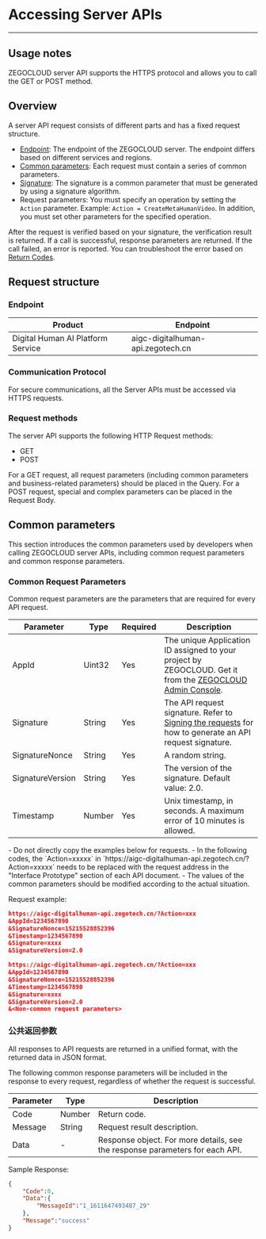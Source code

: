 
# Accessing Server APIs
---

## Usage notes

ZEGOCLOUD server API supports the HTTPS protocol and allows you to call the GET or POST method.

## Overview

A server API request consists of different parts and has a fixed request structure.

- [Endpoint](#endpoint): The endpoint of the ZEGOCLOUD server. The endpoint differs based on different services and regions.
- [Common parameters](#common-parameters): Each request must contain a series of common parameters.
- [Signature](#signing-the-requests): The signature is a common parameter that must be generated by using a signature algorithm.
- Request parameters: You must specify an operation by setting the `Action` parameter. Example: `Action = CreateMetaHumanVideo`. In addition, you must set other parameters for the specified operation.

After the request is verified based on your signature, the verification result is returned. If a call is successful, response parameters are returned. If the call failed, an error is reported. You can troubleshoot the error based on [Return Codes](./return-codes.mdx).

## Request structure

### Endpoint

| Product | Endpoint |
|-|-|
| Digital Human AI Platform Service | aigc-digitalhuman-api.zegotech.cn |

### Communication Protocol

For secure communications, all the Server APIs must be accessed via HTTPS requests.

### Request methods

The  server API supports the following HTTP Request methods:

- GET
- POST


<Note title="Note">
For a GET request, all request parameters (including common parameters and business-related parameters) should be placed in the Query. For a POST request, special and complex parameters can be placed in the Request Body.
</Note>

## Common parameters

This section introduces the common parameters used by developers when calling ZEGOCLOUD server APIs, including common request parameters and common response parameters.

### Common Request Parameters

Common request parameters are the parameters that are required for every API request.

| Parameter         | Type     | Required | Description                                   |
|-------------------|----------|----------|----------------------------------------------|
| AppId             | Uint32   | Yes      | The unique Application ID assigned to your project by ZEGOCLOUD. Get it from the [ZEGOCLOUD Admin Console](https://console.zegocloud.com/). |
| Signature         | String   | Yes      | The API request signature. Refer to [Signing the requests](#signing-the-requests) for how to generate an API request signature. |
| SignatureNonce    | String   | Yes      | A random string.                                |
| SignatureVersion  | String   | Yes      | The version of the signature. Default value: 2.0. |
| Timestamp         | Number    | Yes      | Unix timestamp, in seconds. A maximum error of 10 minutes is allowed. |

<Warning title="Warning">
- Do not directly copy the examples below for requests.
- In the following codes, the `Action=xxxxx` in `https://aigc-digitalhuman-api.zegotech.cn/?Action=xxxxx` needs to be replaced with the request address in the "Interface Prototype" section of each API document.
- The values of the common parameters should be modified according to the actual situation.
</Warning>

Request example:
<CodeGroup>
```json title="POST request"
https://aigc-digitalhuman-api.zegotech.cn/?Action=xxx
&AppId=1234567890
&SignatureNonce=15215528852396
&Timestamp=1234567890
&Signature=xxxx
&SignatureVersion=2.0
```

```json title="GET request"
https://aigc-digitalhuman-api.zegotech.cn/?Action=xxx
&AppId=1234567890
&SignatureNonce=15215528852396
&Timestamp=1234567890
&Signature=xxxx
&SignatureVersion=2.0
&<Non-common request parameters>
```
</CodeGroup>

### 公共返回参数

All responses to API requests are returned in a unified format, with the returned data in JSON format.

The following common response parameters will be included in the response to every request, regardless of whether the request is successful.

| Parameter  | Type       | Description             |
|---------|--------|--------------|
| Code       | Number     | Return code.            |
| Message    | String     | Request result description. |
| Data    | -      |Response object. For more details, see the response parameters for each API.  |

Sample Response:

```json
{
    "Code":0,
    "Data":{
        "MessageId":"1_1611647493487_29"
    },
    "Message":"success"
}
```

<SigningTheRequest />